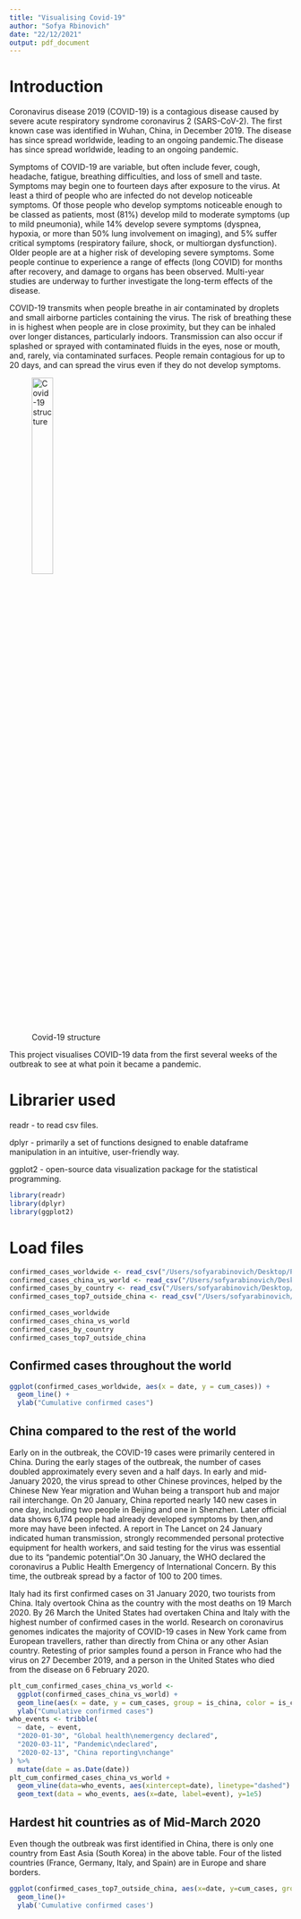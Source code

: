 ```yaml
---
title: "Visualising Covid-19"
author: "Sofya Rbinovich"
date: "22/12/2021"
output: pdf_document
---
```

# Introduction 

Coronavirus disease 2019 (COVID-19) is a contagious disease caused by severe acute respiratory syndrome coronavirus 2 (SARS-CoV-2). The first known case was identified in Wuhan, China, in December 2019. The disease has since spread worldwide, leading to an ongoing pandemic.The disease has since spread worldwide, leading to an ongoing pandemic.

Symptoms of COVID-19 are variable, but often include fever, cough, headache, fatigue, breathing difficulties, and loss of smell and taste. Symptoms may begin one to fourteen days after exposure to the virus. At least a third of people who are infected do not develop noticeable symptoms. Of those people who develop symptoms noticeable enough to be classed as patients, most (81%) develop mild to moderate symptoms (up to mild pneumonia), while 14% develop severe symptoms (dyspnea, hypoxia, or more than 50% lung involvement on imaging), and 5% suffer critical symptoms (respiratory failure, shock, or multiorgan dysfunction). Older people are at a higher risk of developing severe symptoms. Some people continue to experience a range of effects (long COVID) for months after recovery, and damage to organs has been observed. Multi-year studies are underway to further investigate the long-term effects of the disease.

COVID-19 transmits when people breathe in air contaminated by droplets and small airborne particles containing the virus. The risk of breathing these in is highest when people are in close proximity, but they can be inhaled over longer distances, particularly indoors. Transmission can also occur if splashed or sprayed with contaminated fluids in the eyes, nose or mouth, and, rarely, via contaminated surfaces. People remain contagious for up to 20 days, and can spread the virus even if they do not develop symptoms.

![Covid-19 structure](/Users/sofyarabinovich/Desktop/Programming/R-professional-certificate/Visualizing-COVID-19/Coronavirus._SARS-CoV-2.png){width=30%, height=30%}

This project visualises COVID-19 data from the first several weeks of the outbreak to see at what poin it became a pandemic. 

# Librarier used 
readr - to read csv files.

dplyr -  primarily a set of functions designed to enable dataframe manipulation in an intuitive, user-friendly way.

ggplot2 - open-source data visualization package for the statistical programming.
```r
library(readr)
library(dplyr)
library(ggplot2)
```

# Load files 
```r
confirmed_cases_worldwide <- read_csv("/Users/sofyarabinovich/Desktop/Programming/R-professional-certificate/Visualizing-COVID-19/datasets/confirmed_cases_worldwide.csv")
confirmed_cases_china_vs_world <- read_csv("/Users/sofyarabinovich/Desktop/Programming/R-professional-certificate/Visualizing-COVID-19/datasets/confirmed_cases_china_vs_world.csv")
confirmed_cases_by_country <- read_csv("/Users/sofyarabinovich/Desktop/Programming/R-professional-certificate/Visualizing-COVID-19/datasets/confirmed_cases_by_country.csv")
confirmed_cases_top7_outside_china <- read_csv("/Users/sofyarabinovich/Desktop/Programming/R-professional-certificate/Visualizing-COVID-19/datasets/confirmed_cases_top7_outside_china.csv")
```
```r
confirmed_cases_worldwide
confirmed_cases_china_vs_world
confirmed_cases_by_country
confirmed_cases_top7_outside_china
```

## Confirmed cases throughout the world

```r
ggplot(confirmed_cases_worldwide, aes(x = date, y = cum_cases)) + 
  geom_line() +
  ylab("Cumulative confirmed cases")
```

##  China compared to the rest of the world

Early on in the outbreak, the COVID-19 cases were primarily centered in China. During the early stages of the outbreak, the number of cases doubled approximately every seven and a half days. In early and mid-January 2020, the virus spread to other Chinese provinces, helped by the Chinese New Year migration and Wuhan being a transport hub and major rail interchange. On 20 January, China reported nearly 140 new cases in one day, including two people in Beijing and one in Shenzhen. Later official data shows 6,174 people had already developed symptoms by then,and more may have been infected. A report in The Lancet on 24 January indicated human transmission, strongly recommended personal protective equipment for health workers, and said testing for the virus was essential due to its "pandemic potential".On 30 January, the WHO declared the coronavirus a Public Health Emergency of International Concern. By this time, the outbreak spread by a factor of 100 to 200 times.

Italy had its first confirmed cases on 31 January 2020, two tourists from China. Italy overtook China as the country with the most deaths on 19 March 2020. By 26 March the United States had overtaken China and Italy with the highest number of confirmed cases in the world. Research on coronavirus genomes indicates the majority of COVID-19 cases in New York came from European travellers, rather than directly from China or any other Asian country. Retesting of prior samples found a person in France who had the virus on 27 December 2019, and a person in the United States who died from the disease on 6 February 2020.

```r
plt_cum_confirmed_cases_china_vs_world <- 
  ggplot(confirmed_cases_china_vs_world) +
  geom_line(aes(x = date, y = cum_cases, group = is_china, color = is_china)) +
  ylab("Cumulative confirmed cases")
who_events <- tribble(
  ~ date, ~ event,
  "2020-01-30", "Global health\nemergency declared",
  "2020-03-11", "Pandemic\ndeclared",
  "2020-02-13", "China reporting\nchange"
) %>%
  mutate(date = as.Date(date))
plt_cum_confirmed_cases_china_vs_world +
  geom_vline(data=who_events, aes(xintercept=date), linetype="dashed") +
  geom_text(data = who_events, aes(x=date, label=event), y=1e5)
```

## Hardest hit countries as of Mid-March 2020

Even though the outbreak was first identified in China, there is only one country from East Asia (South Korea) in the above table. Four of the listed countries (France, Germany, Italy, and Spain) are in Europe and share borders.

```r
ggplot(confirmed_cases_top7_outside_china, aes(x=date, y=cum_cases, group=country, color=country))+
  geom_line()+
  ylab('Cumulative confirmed cases')
```

